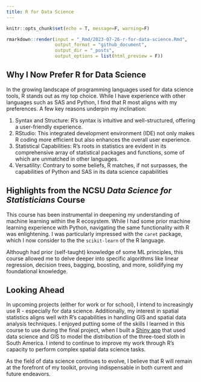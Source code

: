 ```yaml
---
title: R for Data Science
---
```


```r
knitr::opts_chunk$set(echo = T, message=F, warning=F)
```

```r
rmarkdown::render(input = "_Rmd/2023-07-26-r-for-data-science.Rmd", 
                  output_format = "github_document", 
                  output_dir = "_posts", 
                  output_options = list(html_preview = F))
```

## Why I Now Prefer R for Data Science

In the growing landscape of programming languages used for data science tools, R stands out as my top choice. While I have experience with other languages such as SAS and Python, I find that R most aligns with my preferences. A few key reasons underpin my inclination:

1. Syntax and Structure: R's syntax is intuitive and well-structured, offering a user-friendly experience.
2. RStudio: This integrated development environment (IDE) not only makes R coding more efficient but also enhances the overall user experience.
3. Statistical Capabilities: R's roots in statistics are evident in its comprehensive array of statistical packages and functions, some of which are unmatched in other languages.
4. Versatility: Contrary to some beliefs, R matches, if not surpasses, the capabilities of Python and SAS in its data science capabilities

## Highlights from the NCSU *Data Science for Statisticians* Course

This course has been instrumental in deepening my understanding of machine learning within the R ecosystem. While I had some prior machine learning experience with Python, navigating the same functionality with R was enlightening. I was particularly impressed with the `caret` package, which I now consider to the the `scikit-learn` of the R language. 

Although had prior (self-taught) knowledge of some ML principles, this course allowed me to delve deeper into specific algorithms like linear regression, decision trees, bagging, boosting, and more, solidifying my foundational knowledge.

## Looking Ahead

In upcoming projects (either for work or for school), I intend to increasingly use R - especially for data science. Additionally, my interest in spatial statistics aligns well with R's capabilities in handling GIS and spatial data analysis techniques. I enjoyed putting some of the skills I learned in this course to use during the final project, when I built a [Shiny app](https://github.com/benton-tripp/slothful-seer/tree/main) that used data science and GIS to model the distribution of the three-toed sloth in South America. I intend to continue to improve my work through R's capacity to perform complex spatial data science tasks.

As the field of data science continues to evolve, I believe that R will remain at the forefront of my toolkit, proving indispensable in both current and future endeavors.

